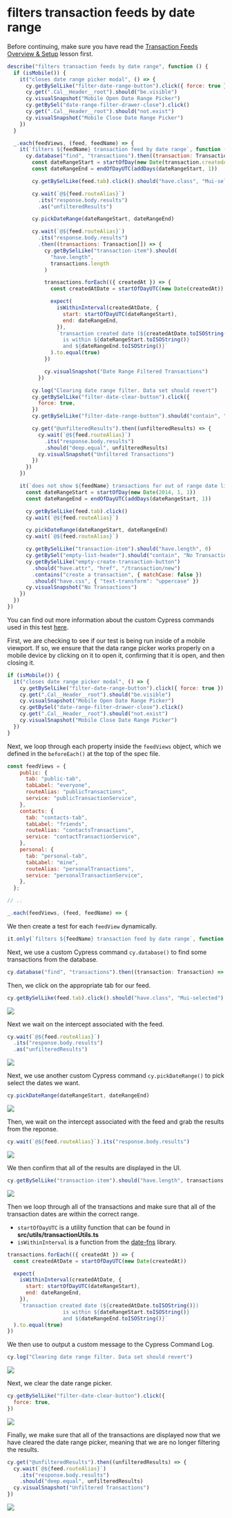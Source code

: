# filters transaction feeds by date range

Before continuing, make sure you have read the [Transaction Feeds Overview & Setup](/real-world-examples/transaction-feeds-overview-and-setup) lesson first.

```js
describe("filters transaction feeds by date range", function () {
  if (isMobile()) {
    it("closes date range picker modal", () => {
      cy.getBySelLike("filter-date-range-button").click({ force: true })
      cy.get(".Cal__Header__root").should("be.visible")
      cy.visualSnapshot("Mobile Open Date Range Picker")
      cy.getBySel("date-range-filter-drawer-close").click()
      cy.get(".Cal__Header__root").should("not.exist")
      cy.visualSnapshot("Mobile Close Date Range Picker")
    })
  }

  _.each(feedViews, (feed, feedName) => {
    it(`filters ${feedName} transaction feed by date range`, function () {
      cy.database("find", "transactions").then((transaction: Transaction) => {
        const dateRangeStart = startOfDay(new Date(transaction.createdAt))
        const dateRangeEnd = endOfDayUTC(addDays(dateRangeStart, 1))

        cy.getBySelLike(feed.tab).click().should("have.class", "Mui-selected")

        cy.wait(`@${feed.routeAlias}`)
          .its("response.body.results")
          .as("unfilteredResults")

        cy.pickDateRange(dateRangeStart, dateRangeEnd)

        cy.wait(`@${feed.routeAlias}`)
          .its("response.body.results")
          .then((transactions: Transaction[]) => {
            cy.getBySelLike("transaction-item").should(
              "have.length",
              transactions.length
            )

            transactions.forEach(({ createdAt }) => {
              const createdAtDate = startOfDayUTC(new Date(createdAt))

              expect(
                isWithinInterval(createdAtDate, {
                  start: startOfDayUTC(dateRangeStart),
                  end: dateRangeEnd,
                }),
                `transaction created date (${createdAtDate.toISOString()})
                  is within ${dateRangeStart.toISOString()}
                  and ${dateRangeEnd.toISOString()}`
              ).to.equal(true)
            })

            cy.visualSnapshot("Date Range Filtered Transactions")
          })

        cy.log("Clearing date range filter. Data set should revert")
        cy.getBySelLike("filter-date-clear-button").click({
          force: true,
        })
        cy.getBySelLike("filter-date-range-button").should("contain", "ALL")

        cy.get("@unfilteredResults").then((unfilteredResults) => {
          cy.wait(`@${feed.routeAlias}`)
            .its("response.body.results")
            .should("deep.equal", unfilteredResults)
          cy.visualSnapshot("Unfiltered Transactions")
        })
      })
    })

    it(`does not show ${feedName} transactions for out of range date limits`, function () {
      const dateRangeStart = startOfDay(new Date(2014, 1, 1))
      const dateRangeEnd = endOfDayUTC(addDays(dateRangeStart, 1))

      cy.getBySelLike(feed.tab).click()
      cy.wait(`@${feed.routeAlias}`)

      cy.pickDateRange(dateRangeStart, dateRangeEnd)
      cy.wait(`@${feed.routeAlias}`)

      cy.getBySelLike("transaction-item").should("have.length", 0)
      cy.getBySel("empty-list-header").should("contain", "No Transactions")
      cy.getBySelLike("empty-create-transaction-button")
        .should("have.attr", "href", "/transaction/new")
        .contains("create a transaction", { matchCase: false })
        .should("have.css", { "text-transform": "uppercase" })
      cy.visualSnapshot("No Transactions")
    })
  })
})
```

You can find out more information about the custom Cypress commands used in this test [here](/real-world-examples/custom-cypress-commands).

First, we are checking to see if our test is being run inside of a mobile viewport. If so, we ensure that the data range picker works properly on a mobile device by clicking on it to open it, confirming that it is open, and then closing it.

```js
if (isMobile()) {
  it("closes date range picker modal", () => {
    cy.getBySelLike("filter-date-range-button").click({ force: true })
    cy.get(".Cal__Header__root").should("be.visible")
    cy.visualSnapshot("Mobile Open Date Range Picker")
    cy.getBySel("date-range-filter-drawer-close").click()
    cy.get(".Cal__Header__root").should("not.exist")
    cy.visualSnapshot("Mobile Close Date Range Picker")
  })
}
```

Next, we loop through each property inside the `feedViews` object, which we defined in the `beforeEach()` at the top of the spec file.

```js
const feedViews = {
    public: {
      tab: "public-tab",
      tabLabel: "everyone",
      routeAlias: "publicTransactions",
      service: "publicTransactionService",
    },
    contacts: {
      tab: "contacts-tab",
      tabLabel: "friends",
      routeAlias: "contactsTransactions",
      service: "contactTransactionService",
    },
    personal: {
      tab: "personal-tab",
      tabLabel: "mine",
      routeAlias: "personalTransactions",
      service: "personalTransactionService",
    },
  };

// ..

_.each(feedViews, (feed, feedName) => {
```

We then create a test for each `feedView` dynamically.

```js
it.only(`filters ${feedName} transaction feed by date range`, function () {
```

Next, we use a custom Cypress command `cy.database()` to find some transactions from the database.

```js
cy.database("find", "transactions").then((transaction: Transaction) => {
```

Then, we click on the appropriate tab for our feed.

```js
cy.getBySelLike(feed.tab).click().should("have.class", "Mui-selected")
```

![](/images/real-world-examples/transaction-feeds/filters-transaction-feeds-by-date-range/Screen_Shot_2021-09-16_at_9.42.01_AM.png)

Next we wait on the intercept associated with the feed.

```js
cy.wait(`@${feed.routeAlias}`)
  .its("response.body.results")
  .as("unfilteredResults")
```

![](/images/real-world-examples/transaction-feeds/filters-transaction-feeds-by-date-range/Screen_Shot_2021-09-16_at_9.43.33_AM.png)

Next, we use another custom Cypress command `cy.pickDateRange()` to pick select the dates we want.

```js
cy.pickDateRange(dateRangeStart, dateRangeEnd)
```

![](/images/real-world-examples/transaction-feeds/filters-transaction-feeds-by-date-range/Screen_Shot_2021-09-16_at_9.43.54_AM.png)

Then, we wait on the intercept associated with the feed and grab the results from the reponse.

```js
cy.wait(`@${feed.routeAlias}`).its("response.body.results")
```

![](/images/real-world-examples/transaction-feeds/filters-transaction-feeds-by-date-range/Screen_Shot_2021-09-16_at_9.46.05_AM.png)

We then confirm that all of the results are displayed in the UI.

```js
cy.getBySelLike("transaction-item").should("have.length", transactions.length)
```

![](/images/real-world-examples/transaction-feeds/filters-transaction-feeds-by-date-range/Screen_Shot_2021-09-16_at_9.47.48_AM.png)

Then we loop through all of the transactions and make sure that all of the transaction dates are within the correct range.

- `startOfDayUTC` is a utility function that can be found in **src/utils/transactionUtils.ts**
- `isWithinInterval` is a function from the [date-fns](https://date-fns.org/) library.

```js
transactions.forEach(({ createdAt }) => {
  const createdAtDate = startOfDayUTC(new Date(createdAt))

  expect(
    isWithinInterval(createdAtDate, {
      start: startOfDayUTC(dateRangeStart),
      end: dateRangeEnd,
    }),
    `transaction created date (${createdAtDate.toISOString()}) 
                  is within ${dateRangeStart.toISOString()} 
                  and ${dateRangeEnd.toISOString()}`
  ).to.equal(true)
})
```

We then use <apiLink apiName="log" displayName="cy.log()" /> to output a custom message to the Cypress Command Log.

```js
cy.log("Clearing date range filter. Data set should revert")
```

![](/images/real-world-examples/transaction-feeds/filters-transaction-feeds-by-date-range/Screen_Shot_2021-09-16_at_9.55.33_AM.png)

Next, we clear the date range picker.

```js
cy.getBySelLike("filter-date-clear-button").click({
  force: true,
})
```

![](/images/real-world-examples/transaction-feeds/filters-transaction-feeds-by-date-range/Screen_Shot_2021-09-16_at_9.57.16_AM.png)

Finally, we make sure that all of the transactions are displayed now that we have cleared the date range picker, meaning that we are no longer filtering the results.

```js
cy.get("@unfilteredResults").then((unfilteredResults) => {
  cy.wait(`@${feed.routeAlias}`)
    .its("response.body.results")
    .should("deep.equal", unfilteredResults)
  cy.visualSnapshot("Unfiltered Transactions")
})
```

![](/images/real-world-examples/transaction-feeds/filters-transaction-feeds-by-date-range/Screen_Shot_2021-09-16_at_9.58.15_AM.png)
